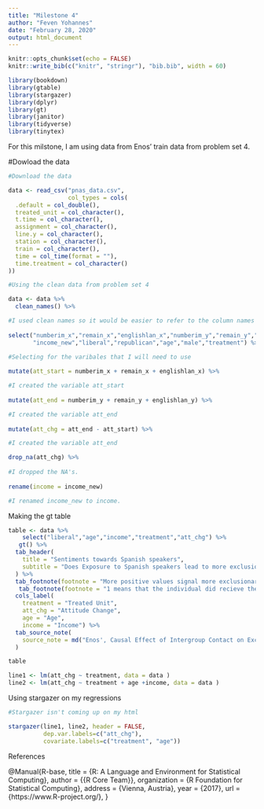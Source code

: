 ```yaml
---
title: "Milestone 4"
author: "Feven Yohannes"
date: "February 28, 2020"
output: html_document
---
```


```r
knitr::opts_chunk$set(echo = FALSE)
knitr::write_bib(c("knitr", "stringr"), "bib.bib", width = 60)
```

```r
library(bookdown)
library(gtable)
library(stargazer)
library(dplyr)
library(gt)
library(janitor)
library(tidyverse)
library(tinytex)
```
 
For this milstone, I am using data from Enos' train data from problem set 4.

#Dowload the data
```r
#Download the data

data <- read_csv("pnas_data.csv",
                 col_types = cols(
  .default = col_double(),
  treated_unit = col_character(),
  t.time = col_character(),
  assignment = col_character(),
  line.y = col_character(),
  station = col_character(),
  train = col_character(),
  time = col_time(format = ""),
  time.treatment = col_character()
))
```


```r
#Using the clean data from problem set 4

data <- data %>%
  clean_names() %>%

#I used clean names so it would be easier to refer to the column names
  
select("numberim_x","remain_x","englishlan_x","numberim_y","remain_y","englishlan_y",
       "income_new","liberal","republican","age","male","treatment") %>%

#Selecting for the varibales that I will need to use 
  
mutate(att_start = numberim_x + remain_x + englishlan_x) %>%

#I created the variable att_start
  
mutate(att_end = numberim_y + remain_y + englishlan_y) %>%

#I created the variable att_end
  
mutate(att_chg = att_end - att_start) %>%

#I created the variable att_end

drop_na(att_chg) %>%
 
#I dropped the NA's.
  
rename(income = income_new)

#I renamed income_new to income.
```

Making the gt table 
```r
table <- data %>% 
    select("liberal","age","income","treatment","att_chg") %>%
   gt() %>%
  tab_header(
    title = "Sentiments towards Spanish speakers",
    subtitle = "Does Exposure to Spanish speakers lead to more exclusionary patterns"
  ) %>%
  tab_footnote(footnote = "More positive values signal more exclusionary patterns", locations = cells_column_labels(columns = vars(att_chg))) %>%
   tab_footnote(footnote = "1 means that the individual did recieve the treatment", locations = cells_column_labels(columns = vars(treatment))) %>%
  cols_label(
    treatment = "Treated Unit",
    att_chg = "Attitude Change",
    age = "Age",
    income = "Income") %>%
  tab_source_note(
    source_note = md("Enos', Causal Effect of Intergroup Contact on Exclusionary Attitudes")
  )

table
```

```r
line1 <- lm(att_chg ~ treatment, data = data )
line2 <- lm(att_chg ~ treatment + age +income, data = data )
```

Using stargazer on my regressions
```r
#Stargazer isn't coming up on my html

stargazer(line1, line2, header = FALSE,
          dep.var.labels=c("att_chg"),
          covariate.labels=c("treatment", "age"))
```

References

@Manual{R-base,
  title = {R: A Language and Environment for Statistical
    Computing},
  author = {{R Core Team}},
  organization = {R Foundation for Statistical Computing},
  address = {Vienna, Austria},
  year = {2017},
  url = {https://www.R-project.org/},
}
